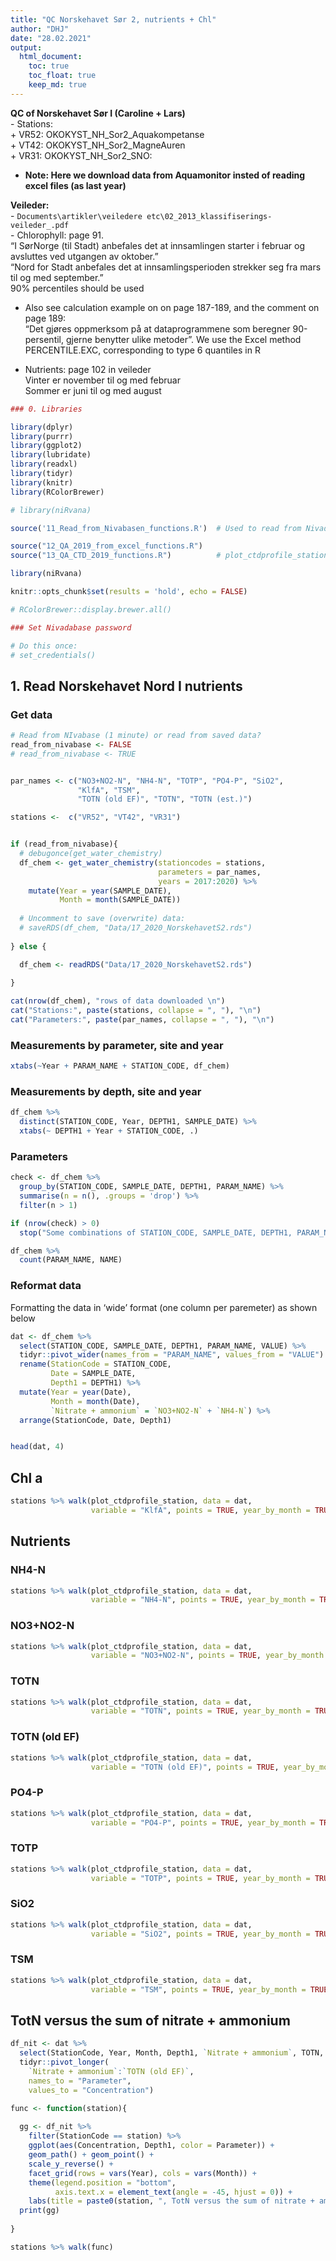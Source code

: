 ```yaml
---
title: "QC Norskehavet Sør 2, nutrients + Chl"
author: "DHJ"
date: "28.02.2021"
output: 
  html_document:
    toc: true
    toc_float: true
    keep_md: true
---
```


**QC of Norskehavet Sør I (Caroline + Lars)**      
- Stations:  
    + VR52: OKOKYST_NH_Sor2_Aquakompetanse  
    + VT42: OKOKYST_NH_Sor2_MagneAuren   
    + VR31: OKOKYST_NH_Sor2_SNO:   
    
- **Note: Here we download data from Aquamonitor insted of reading excel files (as last year)**  

**Veileder:**  
- `Documents\artikler\veiledere etc\02_2013_klassifiserings-veileder_.pdf`  
- Chlorophyll: page 91.   
"I SørNorge (til Stadt) anbefales det at innsamlingen starter i februar og avsluttes ved utgangen av oktober."   
"Nord for Stadt anbefales det at innsamlingsperioden strekker seg fra mars til og med september."   
90% percentiles should be used   
  
- Also see calculation example on on page 187-189, and the comment on page 189:  
"Det gjøres oppmerksom på at dataprogrammene som beregner 90-persentil, gjerne benytter ulike metoder". We use the Excel method PERCENTILE.EXC, corresponding to type 6 quantiles in R  
  
- Nutrients: page 102 in veileder  
Vinter er november til og med februar   
Sommer er juni til og med august  

  
```r

### 0. Libraries   

library(dplyr)
library(purrr)
library(ggplot2)
library(lubridate)
library(readxl)
library(tidyr)
library(knitr)         
library(RColorBrewer)

# library(niRvana)

source('11_Read_from_Nivabasen_functions.R')  # Used to read from Nivadatabase

source("12_QA_2019_from_excel_functions.R")
source("13_QA_CTD_2019_functions.R")          # plot_ctdprofile_station

library(niRvana)

knitr::opts_chunk$set(results = 'hold', echo = FALSE)

# RColorBrewer::display.brewer.all()
```


```r

### Set Nivadabase password 

# Do this once:
# set_credentials()

```


## 1. Read Norskehavet Nord I nutrients     

### Get data  
```r

# Read from NIvabase (1 minute) or read from saved data?
read_from_nivabase <- FALSE
# read_from_nivabase <- TRUE


par_names <- c("NO3+NO2-N", "NH4-N", "TOTP", "PO4-P", "SiO2", 
               "KlfA", "TSM", 
               "TOTN (old EF)", "TOTN", "TOTN (est.)")

stations <-  c("VR52", "VT42", "VR31")


if (read_from_nivabase){
  # debugonce(get_water_chemistry)
  df_chem <- get_water_chemistry(stationcodes = stations,
                                 parameters = par_names, 
                                 years = 2017:2020) %>%
    mutate(Year = year(SAMPLE_DATE),
           Month = month(SAMPLE_DATE))
  
  # Uncomment to save (overwrite) data:
  # saveRDS(df_chem, "Data/17_2020_NorskehavetS2.rds")  
  
} else {

  df_chem <- readRDS("Data/17_2020_NorskehavetS2.rds")  
  
}

cat(nrow(df_chem), "rows of data downloaded \n")
cat("Stations:", paste(stations, collapse = ", "), "\n")
cat("Parameters:", paste(par_names, collapse = ", "), "\n")

```


### Measurements by parameter, site and year    
```r

xtabs(~Year + PARAM_NAME + STATION_CODE, df_chem)

```
### Measurements by depth, site and year    
```r

df_chem %>%
  distinct(STATION_CODE, Year, DEPTH1, SAMPLE_DATE) %>%
  xtabs(~ DEPTH1 + Year + STATION_CODE, .)

```
### Parameters  
```r

check <- df_chem %>%
  group_by(STATION_CODE, SAMPLE_DATE, DEPTH1, PARAM_NAME) %>%
  summarise(n = n(), .groups = 'drop') %>%
  filter(n > 1)

if (nrow(check) > 0)
  stop("Some combinations of STATION_CODE, SAMPLE_DATE, DEPTH1, PARAM_NAME occurs >1 time!")

df_chem %>%
  count(PARAM_NAME, NAME)

```

### Reformat data    
Formatting the data in 'wide' format (one column per paremeter) as shown below  
```r

dat <- df_chem %>%
  select(STATION_CODE, SAMPLE_DATE, DEPTH1, PARAM_NAME, VALUE) %>%
  tidyr::pivot_wider(names_from = "PARAM_NAME", values_from = "VALUE") %>%
  rename(StationCode = STATION_CODE, 
         Date = SAMPLE_DATE, 
         Depth1 = DEPTH1) %>%
  mutate(Year = year(Date),
         Month = month(Date),  
         `Nitrate + ammonium` = `NO3+NO2-N` + `NH4-N`) %>%
  arrange(StationCode, Date, Depth1)


head(dat, 4)

```
  
## Chl a   
```r

stations %>% walk(plot_ctdprofile_station, data = dat, 
                  variable = "KlfA", points = TRUE, year_by_month = TRUE)

```

## Nutrients  {.tabset}

### NH4-N
```r

stations %>% walk(plot_ctdprofile_station, data = dat, 
                  variable = "NH4-N", points = TRUE, year_by_month = TRUE)

```


### NO3+NO2-N
```r

stations %>% walk(plot_ctdprofile_station, data = dat, 
                  variable = "NO3+NO2-N", points = TRUE, year_by_month = TRUE)

```


### TOTN
```r

stations %>% walk(plot_ctdprofile_station, data = dat, 
                  variable = "TOTN", points = TRUE, year_by_month = TRUE)

```


### TOTN (old EF) 
```r

stations %>% walk(plot_ctdprofile_station, data = dat, 
                  variable = "TOTN (old EF)", points = TRUE, year_by_month = TRUE)

```


### PO4-P
```r

stations %>% walk(plot_ctdprofile_station, data = dat, 
                  variable = "PO4-P", points = TRUE, year_by_month = TRUE)

```

### TOTP
```r

stations %>% walk(plot_ctdprofile_station, data = dat, 
                  variable = "TOTP", points = TRUE, year_by_month = TRUE)

```

### SiO2
```r

stations %>% walk(plot_ctdprofile_station, data = dat, 
                  variable = "SiO2", points = TRUE, year_by_month = TRUE)

```

### TSM
```r

stations %>% walk(plot_ctdprofile_station, data = dat, 
                  variable = "TSM", points = TRUE, year_by_month = TRUE)

```

## TotN versus the sum of nitrate + ammonium    
```r

df_nit <- dat %>%
  select(StationCode, Year, Month, Depth1, `Nitrate + ammonium`, TOTN, `TOTN (old EF)`) %>%
  tidyr::pivot_longer(
    `Nitrate + ammonium`:`TOTN (old EF)`,
    names_to = "Parameter",
    values_to = "Concentration")

func <- function(station){
  
  gg <- df_nit %>%
    filter(StationCode == station) %>%
    ggplot(aes(Concentration, Depth1, color = Parameter)) +
    geom_path() + geom_point() +
    scale_y_reverse() +
    facet_grid(rows = vars(Year), cols = vars(Month)) +
    theme(legend.position = "bottom",
          axis.text.x = element_text(angle = -45, hjust = 0)) +
    labs(title = paste0(station, ", TotN versus the sum of nitrate + ammonium"))
  print(gg)
  
}

stations %>% walk(func)

```




